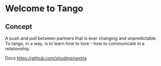 # Welcome to Tango

##  Concept

A push and pull between partners that is ever changing and unpredictable. To tango, in a way, is to learn how to love – how to communicate in a relationship.

Docs https://github.com/shuding/nextra
